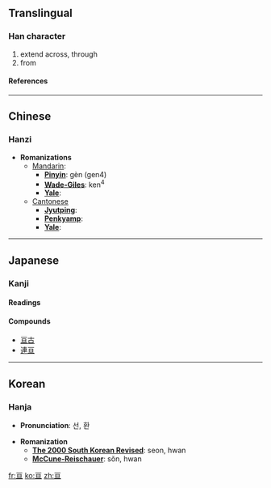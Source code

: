 {{see|亙}}<!-- may be replaced by zh-forms -->

==Translingual==
===Han character===
{{Han char|rad=二|as=04|sn=6|four=|canj=一日一 (MAM)}}
# extend across, through
# from
====References====
{{Han ref|kx=0087.040|dkj=00262|dj=0183.100|hdz=10017.160|uh=4E98|ud=20120}}

----
==Chinese==
===Hanzi===


* '''Romanizations'''
** [[Mandarin]]:
*** '''[[Pinyin]]''': gèn (gen4)
*** '''[[Wade-Giles]]''': ken<sup>4</sup>
*** '''[[Yale]]''': 
**[[Cantonese]]
***'''[[Jyutping]]''':
***'''[[Penkyamp]]''': 
***'''[[Yale]]''': 

----
==Japanese==
===Kanji===
{{ja-kanji|grade=|rs=二04}}
====Readings====
{{ja-readings|on=[[せん]] (sen), [[かん]] (kan), [[こう]] (kō)|kun=[[もとめる]] (motomeru), [[わたる]] ([[亘る]], wataru)}}
====Compounds====
*[[亘古]]
*[[連亘]]
----
==Korean==
===Hanja===

* '''Pronunciation''': 선, 환

* '''Romanization'''
** '''[[The 2000 South Korean Revised Romanization|The 2000 South Korean Revised]]''': seon, hwan
** '''[[McCune-Reischauer]]''': sŏn, hwan





[[fr:亘]]
[[ko:亘]]
[[zh:亘]]
